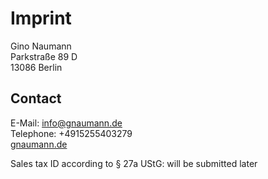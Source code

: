 # Imprint

Gino Naumann   
Parkstraße 89 D   
13086 Berlin

## Contact

E-Mail: info@gnaumann.de   
Telephone: +4915255403279   
[gnaumann.de](https://gnaumann.de)

Sales tax ID according to § 27a UStG: will be submitted later
